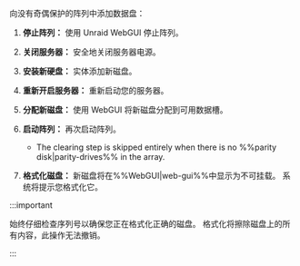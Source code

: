 向没有奇偶保护的阵列中添加数据盘：

1. **停止阵列：** 使用 Unraid WebGUI 停止阵列。

2. **关闭服务器：** 安全地关闭服务器电源。

3. **安装新硬盘：** 实体添加新磁盘。

4. **重新开启服务器：** 重新启动您的服务器。

5. **分配新磁盘：** 使用 WebGUI 将新磁盘分配到可用数据槽。

6. **启动阵列：** 再次启动阵列。

   - The clearing step is skipped entirely when there is no %%parity disk|parity-drives%% in the array.

7. **格式化磁盘：** 新磁盘将在%%WebGUI|web-gui%%中显示为不可挂载。 系统将提示您格式化它。

:::important

始终仔细检查序列号以确保您正在格式化正确的磁盘。 格式化将擦除磁盘上的所有内容，此操作无法撤销。

:::
